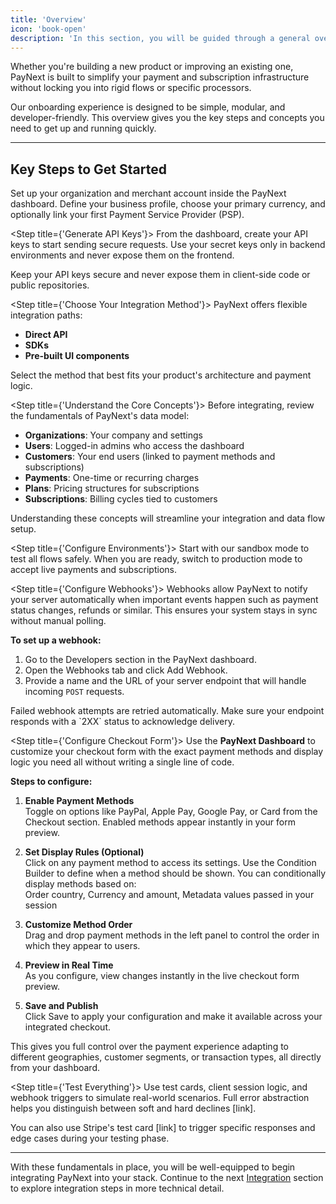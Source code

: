 ```yaml
---
title: 'Overview'
icon: 'book-open'
description: 'In this section, you will be guided through a general overview of how to get started with integrating PayNext into your systems.'
---
```


Whether you're building a new product or improving an existing one, PayNext is built to simplify your payment and subscription infrastructure without locking you into rigid flows or specific processors.

<Info>
Our onboarding experience is designed to be simple, modular, and developer-friendly. This overview gives you the key steps and concepts you need to get up and running quickly.
</Info>

---

## Key Steps to Get Started

<Steps>
<Step title={'Create Your PayNext Account'}>
  Set up your organization and merchant account inside the PayNext dashboard. Define your business profile, choose your primary currency, and optionally link your first Payment Service Provider (PSP).
</Step>

<Step title={'Generate API Keys'}>
From the dashboard, create your API keys to start sending secure requests. Use your secret keys only in backend environments and never expose them on the frontend.

<Warning>
Keep your API keys secure and never expose them in client-side code or public repositories.
</Warning>
</Step>

<Step title={'Choose Your Integration Method'}>
PayNext offers flexible integration paths:

- **Direct API**
- **SDKs**
- **Pre-built UI components**

Select the method that best fits your product's architecture and payment logic.
</Step>

<Step title={'Understand the Core Concepts'}>
Before integrating, review the fundamentals of PayNext's data model:

- **Organizations**: Your company and settings
- **Users**: Logged-in admins who access the dashboard
- **Customers**: Your end users (linked to payment methods and subscriptions)
- **Payments**: One-time or recurring charges
- **Plans**: Pricing structures for subscriptions
- **Subscriptions**: Billing cycles tied to customers

<Tip>
Understanding these concepts will streamline your integration and data flow setup.
</Tip>
</Step>

<Step title={'Configure Environments'}>
Start with our sandbox mode to test all flows safely. When you are ready, switch to production mode to accept live payments and subscriptions.
</Step>

<Step title={'Configure Webhooks'}>
Webhooks allow PayNext to notify your server automatically when important events happen such as payment status changes, refunds or similar. This ensures your system stays in sync without manual polling.

**To set up a webhook:**

1. Go to the Developers section in the PayNext dashboard.
2. Open the Webhooks tab and click Add Webhook.
3. Provide a name and the URL of your server endpoint that will handle incoming `POST` requests.

<Check>
Failed webhook attempts are retried automatically. Make sure your endpoint responds with a `2XX` status to acknowledge delivery.
</Check>
</Step>

<Step title={'Configure Checkout Form'}>
Use the **PayNext Dashboard** to customize your checkout form with the exact payment methods and display logic you need all without writing a single line of code.

**Steps to configure:**

1. **Enable Payment Methods**  
   Toggle on options like PayPal, Apple Pay, Google Pay, or Card from the Checkout section. Enabled methods appear instantly in your form preview.

2. **Set Display Rules (Optional)**  
   Click on any payment method to access its settings. Use the Condition Builder to define when a method should be shown. You can conditionally display methods based on:  
   Order country, Currency and amount, Metadata values passed in your session

3. **Customize Method Order**  
   Drag and drop payment methods in the left panel to control the order in which they appear to users.

4. **Preview in Real Time**  
   As you configure, view changes instantly in the live checkout form preview.

5. **Save and Publish**  
   Click Save to apply your configuration and make it available across your integrated checkout.

<Note>
This gives you full control over the payment experience adapting to different geographies, customer segments, or transaction types, all directly from your dashboard.
</Note>
</Step>

<Step title={'Test Everything'}>
Use test cards, client session logic, and webhook triggers to simulate real-world scenarios. Full error abstraction helps you distinguish between soft and hard declines [link].

You can also use Stripe's test card [link] to trigger specific responses and edge cases during your testing phase.
</Step>
</Steps>

---

With these fundamentals in place, you will be well-equipped to begin integrating PayNext into your stack. Continue to the next [Integration](./integration) section to explore integration steps in more technical detail.
